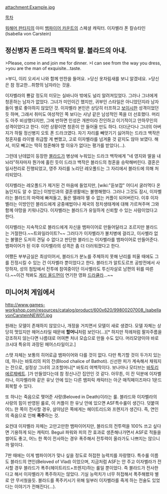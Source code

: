 attachment:Example.jpg

[[목차]]

[[워해머 판타지]]의 아미 [[뱀파이어 카운트]]의 스페셜 캐릭터. 이자벨라 폰 칼슈타인(Isabella von Carstein)

== 정신병자 폰 드라크 백작의 딸. 블라드의 아내. ==

>Please, come in and join me for dinner. 
>I can see from the way you dress, 
>you are the man of exquisite...taste.

>부디, 이리 오셔서 나와 함께 만찬을 들어요.
>당신 옷차림새를 보니 알겠네요.
>당신은 참 정교한...취향의 남자라는 것을.

이자벨라의 뿅갈 정도의 미모는 실바니아 밖에도 널리 알려져있었다. 그러나 그녀에게 청혼하는 남자가 없었다.
그녀가 미인이긴 했지만, 귀부인 스타일은 아니었던지라 남자들이 별로 좋아하지 않았던 것. 이자벨라 본인은 상당히 터프하고 [[보이시]]한 성격이었던 듯 하며, 그래서 취미도 여성적인 쪽 보다는 사냥 같은 남성적인 쪽을 더 선호했다. 머리도 아주 비상했다지만, 그에 반하면 인성은 개판이라 잔인하고 이기적이고 안하무인의 성격이었다고 한다. 이런 상황이면 청혼이 안 들어올 만도 하다. 더더군다나 그녀의 아버지가 하필 정신병지 오토 폰 드라크였다. 자기 자리를 빼앗기기 싫어하는 드라크 백작은 청혼자를 라이벌 취급할 게 뻔했고, 고로 이자벨라를 넘겨줄 것 같지도 않아 보였다. 해서, 미모 빼고는 딱히 청혼해야 할 이유가 없다는 평가를 받았다(...).

그런데 난데없이 등장한 [[블라드 폰 칼슈타인|블라드]]가 병상에 누워있는 드라크 백작에게 "네 영지와 딸을 내놔라"하자마자 뭔가에 홀린 듯이 드라크 백작은 블라드의 청혼을 승락해버린다. 결혼은 일사천리로 진행되었고, 영주 자리를 노리던 레오폴드는 그 자리에서 블라드에 의해 처리되었다.

이자벨라는 레오폴드가 제거된 건 마음에 들었지만, [wiki:"듣보잡" 어디서 굴러먹다 온 놈인지도 알 수 없는] 이방인과의 결혼생활에는 불행해했다. 그러나 그것도 잠시, 이자벨라는 블라드의 마력에 빠져들고, 둘은 뗄래야 뗄 수 없는 커플이 되어버린다. 이후 이자벨라는 이방인인 블라드에게 궁중예법이나 제국의 정치생태계에 대해 가르쳐주며 그와 함께 야망을 키워나갔다. 이자벨라는 블라드가 유일하게 신뢰할 수 있는 사람이었다고 한다.  

이자벨라는 지속적으로 블라드에게 자신을 뱀파이어로 만들어달라고 조르지만 블라드는 거절한다.~~트와일라이트?~~ 그러다가 이자벨라가 불치병에 걸리고, 이사벨라 없는 불멸은 도저히 견딜 수 없다고 판단한 블라드는 이자벨라를 뱀파이어로 만들어준다. 뱀파이어가 된 이후 이자벨라의 성격은 좀 더 더러워졌다고 한다.

어쨌든 부부금실은 최상이어서, 블라드가 분노를 주체하지 못해 난리를 피울 때에도 그를 진정시킬 수 있는 건 이자벨라 뿐이었다고 한다. 블라드가 알트도르프 공방전에서 사망하자, 성의 첨탑에서 전투에 참여중이던 이사벨라도 투신자살로 남편의 뒤를 따른다.~~이건 척봐도 [[게리 올드먼]]이 연기한 영화 [[드라큘라]]...~~


== 미니어처 게임에서 ==

http://www.games-workshop.com/resources/catalog/product/600x620/99800207008_IsabellavonCarsteinNEW01.jpg

원래는 모델이 존재하지 않았으나, 개정을 거치면서 모델이 새로 생겼다. 모델 자체는 상당히 멋있지만 헤어스타일 때문에 '''할머니'''처럼 보인다(...)[* 하지만 작례처럼 팔자주름을 강조하지 않는다면 나름대로 어여쁜 처녀 모습으로 만들 수도 있다. 머리모양이야 바로크시대 특유의 과장된 헤어스타일이고.]

스탯 자체는 보통의 히어로급 뱀파이어와 다를 것이 없다. 다만 특기할 것이 두가지 있는데, 하나는 바토리의 피의 잔(Blood chalice of Bathoti). 신선한 피가 계속해서 채워지는 잔으로, 설정상 그녀의 고조할머니[* 바토리 여백작이다. 보나마나 모티브는 [[바토리 에르제베트]]. ]가 만들었다는데 참 정신나간 집안인 것 같다. 아무튼, 이 잔 덕분에 이자벨라나, 이자벨라와 같은 유닛 안에 있는 다른 뱀피릭 캐릭터는 아군 매직페이즈마다 1운드 회복할 수 있다.

또 하나는 죽음으로 맺어준 사랑(Beloved in Death)이라는 룰. 블라드와 이자벨라의 사랑의 힘이 반영된 룰로, 이 커플이 한 유닛 안에 있으면 ASF특수룰이 생긴다. 덧붙여 어느 한 쪽이 전사할 경우, 살아남은 쪽에게는 헤이트리드와 프렌지가 생긴다. 즉, 연인의 죽음으로 인해 '''폭주'''하는 것. 

요컨대 이자벨라 자체는 고만고만한 뱀파이어지만, 블라드의 전투력을 100% 쓰고 싶다면 기용하게 되는 캐릭터. Beguil 파워와 피의 잔 효과로 생존해나가면서 ASF로 적들을 썰어도 좋고, 어느 한 쪽이 전사하는 경우 폭주해서 전투력이 올라가도 나쁘지는 않으니까 말이다.

7판 때에는 이게 뱀파이어가 맞나 싶을 정도로 허접한 능력치를 자랑했다. 특수룰 이름도 블라드의 연인(Beloved of Vlad) 이었으며, 지금처럼 ASF는 안 주고 이자벨라가 전사할 경우 블라드가 폭주(헤이트리드+프렌지)하는 룰일 뿐이었다. 즉 블라드가 전사한다고 해서 이자벨라가 폭주하지는 않았다. 기실 능력치가 너무 허접해서 폭주해봤자 별로 안 무서웠을듯. 블라드를 폭주키시기 위해 일부러 이자벨라를 죽게 하는 전술도 있었다는 이야기가 전해진다(...).
